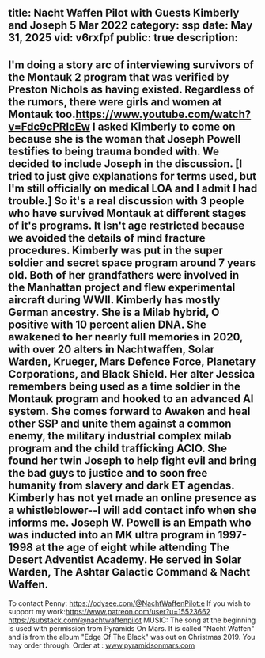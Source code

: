title: Nacht Waffen Pilot with Guests Kimberly and Joseph 5 Mar 2022
category: ssp
date: May 31, 2025
vid: v6rxfpf
public: true
description:
---
I'm doing a story arc of interviewing survivors of the Montauk 2 program that was verified by Preston Nichols as having existed. Regardless of the rumors, there were girls and women at Montauk too.https://www.youtube.com/watch?v=Fdc9cPRlcEw
I asked Kimberly to come on because she is the woman that Joseph Powell testifies to being trauma bonded with. We decided to include Joseph in the discussion. [I tried to just give explanations for terms used, but I'm still officially on medical LOA and I admit I had trouble.] So it's a real discussion with 3 people who have survived Montauk at different stages of it's programs. It isn't age restricted because we avoided the details of mind fracture procedures.
Kimberly was put in the super soldier and secret space program around 7 years old. Both of her grandfathers were involved in the Manhattan project and flew experimental aircraft during WWII. Kimberly has mostly German ancestry. She is a Milab hybrid, O positive with 10 percent alien DNA. She awakened to her nearly full memories in 2020, with over 20 alters in Nachtwaffen, Solar Warden, Krueger, Mars Defence Force, Planetary Corporations, and Black Shield. Her alter Jessica remembers being used as a time soldier in the Montauk program and hooked to an advanced AI system. She comes forward to Awaken and heal other SSP and unite them against a common enemy, the military industrial complex milab program and the child trafficking ACIO. She found her twin Joseph to help fight evil and bring the bad guys to justice and to soon free humanity from slavery and dark ET agendas.
Kimberly has not yet made an online presence as a whistleblower--I will add contact info when she informs me.
Joseph W. Powell is an Empath who was inducted into an MK ultra program in 1997-1998 at the age of eight while attending The Desert Adventist Academy. He served in Solar Warden, The Ashtar Galactic Command & Nacht Waffen.
---------------
To contact Penny:
https://odysee.com/@NachtWaffenPilot:e
If you wish to support my work:https://www.patreon.com/user?u=15523662
https://substack.com/@nachtwaffenpilot
MUSIC:
The song at the beginning is used with permission from Pyramids On Mars.
It is called "Nacht Waffen" and is from the album "Edge Of The Black" was out on Christmas 2019.
You may order through:
Order at : www.pyramidsonmars.com
